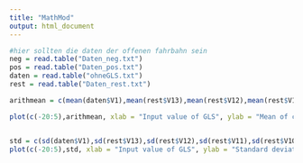 ---
title: "MathMod"
output: html_document
---

```{r}
#hier sollten die daten der offenen fahrbahn sein
neg = read.table("Daten_neg.txt")
pos = read.table("Daten_pos.txt")
daten = read.table("ohneGLS.txt")
rest = read.table("Daten_rest.txt")

arithmean = c(mean(daten$V1),mean(rest$V13),mean(rest$V12),mean(rest$V11),mean(rest$V10),mean(rest$V9),mean(rest$V8),mean(rest$V7),mean(rest$V6),mean(rest$V5),mean(rest$V4),mean(rest$V3),mean(rest$V2),mean(rest$V1),mean(neg$V6),mean(neg$V5),mean(neg$V4),mean(neg$V3),mean(neg$V2),mean(neg$V1),mean(pos$V1),mean(pos$V2),mean(pos$V3),mean(pos$V4),mean(pos$V5),mean(pos$V6))

plot(c(-20:5),arithmean, xlab = "Input value of GLS", ylab = "Mean of circulation time", las=1)


std = c(sd(daten$V1),sd(rest$V13),sd(rest$V12),sd(rest$V11),sd(rest$V10),sd(rest$V9),sd(rest$V8),sd(rest$V7),sd(rest$V6),sd(rest$V5),sd(rest$V4),sd(rest$V3),sd(rest$V2),sd(rest$V1),sd(neg$V6),sd(neg$V5),sd(neg$V4),sd(neg$V3),sd(neg$V2),sd(neg$V1),sd(pos$V1),sd(pos$V2),sd(pos$V3),sd(pos$V4),sd(pos$V5),sd(pos$V6))
plot(c(-20:5),std, xlab = "Input value of GLS", ylab = "Standard deviation of circulation time", las=1)
```